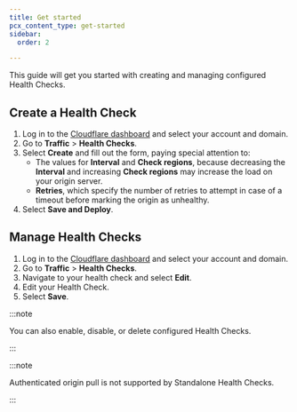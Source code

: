 ```yaml
---
title: Get started
pcx_content_type: get-started
sidebar:
  order: 2

---
```


This guide will get you started with creating and managing configured Health Checks.

## Create a Health Check

1. Log in to the [Cloudflare dashboard](https://dash.cloudflare.com/) and select your account and domain.
2. Go to **Traffic** > **Health Checks**.
3. Select **Create** and fill out the form, paying special attention to:
   * The values for **Interval** and **Check regions**, because decreasing the **Interval** and increasing **Check regions** may increase the load on your origin server.
   * **Retries**, which specify the number of retries to attempt in case of a timeout before marking the origin as unhealthy.
4. Select **Save and Deploy**.

## Manage Health Checks

1. Log in to the [Cloudflare dashboard](https://dash.cloudflare.com) and select your account and domain.
2. Go to **Traffic** > **Health Checks**.
3. Navigate to your health check and select **Edit**.
4. Edit your Health Check.
5. Select **Save**.

:::note


You can also enable, disable, or delete configured Health Checks.


:::

:::note


Authenticated origin pull is not supported by Standalone Health Checks.


:::
